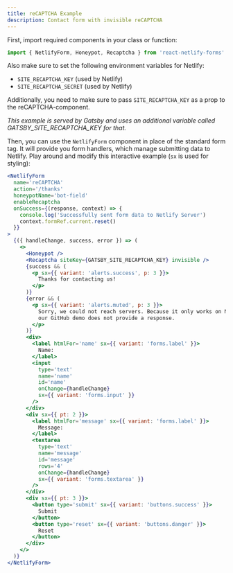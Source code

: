 ```yaml
---
title: reCAPTCHA Example
description: Contact form with invisible reCAPTCHA
---
```


First, import required components in your class or function:

```js
import { NetlifyForm, Honeypot, Recaptcha } from 'react-netlify-forms'
```

Also make sure to set the following environment variables for Netlify:

- `SITE_RECAPTCHA_KEY` (used by Netlify)
- `SITE_RECAPTCHA_SECRET` (used by Netlify)

Additionally, you need to make sure to pass `SITE_RECAPTCHA_KEY` as a prop to the reCAPTCHA-component.

_This example is served by Gatsby and uses an additional variable called GATSBY_SITE_RECAPTCHA_KEY for that._

Then, you can use the `NetlifyForm` component in place of the standard form tag. It will provide you form handlers, which manage submitting data to Netlify. Play around and modify this interactive example (`sx` is used for styling):

```jsx live
<NetlifyForm
  name='reCAPTCHA'
  action='/thanks'
  honeypotName='bot-field'
  enableRecaptcha
  onSuccess={(response, context) => {
    console.log('Successfully sent form data to Netlify Server')
    context.formRef.current.reset()
  }}
>
  {({ handleChange, success, error }) => (
    <>
      <Honeypot />
      <Recaptcha siteKey={GATSBY_SITE_RECAPTCHA_KEY} invisible />
      {success && (
        <p sx={{ variant: 'alerts.success', p: 3 }}>
          Thanks for contacting us!
        </p>
      )}
      {error && (
        <p sx={{ variant: 'alerts.muted', p: 3 }}>
          Sorry, we could not reach servers. Because it only works on Netlify,
          our GitHub demo does not provide a response.
        </p>
      )}
      <div>
        <label htmlFor='name' sx={{ variant: 'forms.label' }}>
          Name:
        </label>
        <input
          type='text'
          name='name'
          id='name'
          onChange={handleChange}
          sx={{ variant: 'forms.input' }}
        />
      </div>
      <div sx={{ pt: 2 }}>
        <label htmlFor='message' sx={{ variant: 'forms.label' }}>
          Message:
        </label>
        <textarea
          type='text'
          name='message'
          id='message'
          rows='4'
          onChange={handleChange}
          sx={{ variant: 'forms.textarea' }}
        />
      </div>
      <div sx={{ pt: 3 }}>
        <button type='submit' sx={{ variant: 'buttons.success' }}>
          Submit
        </button>
        <button type='reset' sx={{ variant: 'buttons.danger' }}>
          Reset
        </button>
      </div>
    </>
  )}
</NetlifyForm>
```
